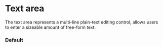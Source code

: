 
<Meta of={TextAreaAutoGrowStories} />

# Text area

The text area represents a multi-line plain-text editing control, allows users to enter a sizeable amount of free-form text.

### Default

<Canvas of={TextAreaAutoGrowStories.Default} />
